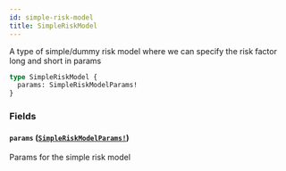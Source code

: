 ```yaml
---
id: simple-risk-model
title: SimpleRiskModel
---
```


A type of simple/dummy risk model where we can specify the risk factor long and short in params

```graphql
type SimpleRiskModel {
  params: SimpleRiskModelParams!
}
```

### Fields

#### `params` ([`SimpleRiskModelParams!`](/graphql/objects/simple-risk-model-params))

Params for the simple risk model
